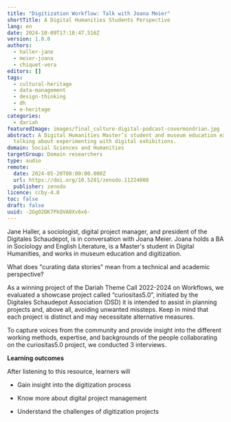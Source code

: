 ```yaml
---
title: "Digitization Workflow: Talk with Joana Meier"
shortTitle: A Digital Humanities Students Perspective
lang: en
date: 2024-10-09T17:18:47.516Z
version: 1.0.0
authors:
  - haller-jane
  - meier-joana
  - chiquet-vera
editors: []
tags:
  - cultural-heritage
  - data-management
  - design-thinking
  - dh
  - e-heritage
categories:
  - dariah
featuredImage: images/final_culture-digital-podcast-covermondrian.jpg
abstract: A Digital Humanities Master’s student and museum education expert,
  talking about experimenting with digital exhibitions.
domain: Social Sciences and Humanities
targetGroup: Domain researchers
type: audio
remote:
  date: 2024-05-20T08:00:00.000Z
  url: https://doi.org/10.5281/zenodo.11224008
  publisher: zenodo
licence: ccby-4.0
toc: false
draft: false
uuid: -2GgO2DK7PkQVA0Xv6x6-
---
```

Jane Haller, a sociologist, digital project manager, and president of the Digitales Schaudepot, is in conversation with Joana Meier. Joana holds a BA in Sociology and English Literature, is a Master's student in Digital Humanities, and works in museum education and digitization.

What does "curating data stories" mean from a technical and academic perspective?

As a winning project of the Dariah Theme Call 2022-2024 on Workflows, we evaluated a showcase project called “curiositas5.0”, initiated by the Digitales Schaudepot Association (DSD) it is intended to assist in planning projects and, above all, avoiding unwanted missteps. Keep in mind that each project is distinct and may necessitate alternative measures.

To capture voices from the community and provide insight into the different working methods, expertise, and backgrounds of the people collaborating on the curiositas5.0 project, we conducted 3 interviews.

**Learning outcomes**

After listening to this resource, learners will

- Gain insight into the digitization process
- Know more about digital project management
- Understand the challenges of digitization projects

  <ExternalResource title="Interested in learning more?" subtitle="A Digital Humanities Students Perspective (spotify)" url="https://open.spotify.com/episode/78t8GeaTAAvXepugPszryZ?si=Mix9VYAuQsWHV0pYMSdMRA" />

  <ExternalResource title="Interested in learning more?" subtitle="Audio on zenodo" url="https://doi.org/10.5281/zenodo.11224008" />
